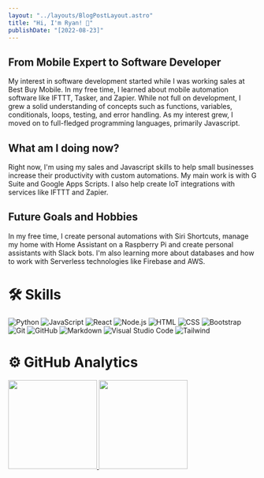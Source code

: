 ```yaml
---
layout: "../layouts/BlogPostLayout.astro"
title: "Hi, I'm Ryan! 👋"
publishDate: "[2022-08-23]"
---
```


## From Mobile Expert to Software Developer

My interest in software development started while I was working sales at Best Buy Mobile. In my free time, I learned about mobile automation software like IFTTT, Tasker, and Zapier. While not full on development, I grew a solid understanding of concepts such as functions, variables, conditionals, loops, testing, and error handling. As my interest grew, I moved on to full-fledged programming languages, primarily Javascript.

## What am I doing now?

Right now, I'm using my sales and Javascript skills to help small businesses increase their productivity with custom automations. My main work is with G Suite and Google Apps Scripts. I also help create IoT integrations with services like IFTTT and Zapier.

## Future Goals and Hobbies

In my free time, I create personal automations with Siri Shortcuts, manage my home with Home Assistant on a Raspberry Pi and create personal assistants with Slack bots. I'm also learning more about databases and how to work with Serverless technologies like Firebase and AWS.

# 🛠 Skills

![Python](https://img.shields.io/badge/-Python-000000?style=for-the-badge&logo=python)
![JavaScript](https://img.shields.io/badge/-JavaScript-000000?style=for-the-badge&logo=javascript)
![React](https://img.shields.io/badge/-React-000000?style=for-the-badge&logo=react)
![Node.js](https://img.shields.io/badge/-Node.js-000000?style=for-the-badge&logo=node.js)
![HTML](https://img.shields.io/badge/-HTML-000000?style=for-the-badge&logo=HTML5)
![CSS](https://img.shields.io/badge/-CSS-000000?style=for-the-badge&logo=CSS3&logoColor=1572B6)
![Bootstrap](https://img.shields.io/badge/-Bootstrap-000000?style=for-the-badge&logo=bootstrap&logoColor=563D7C)\
![Git](https://img.shields.io/badge/-Git-000000?style=for-the-badge&logo=git)
![GitHub](https://img.shields.io/badge/-GitHub-000000?style=for-the-badge&logo=github)
![Markdown](https://img.shields.io/badge/-Markdown-000000?style=for-the-badge&logo=markdown)
![Visual Studio Code](https://img.shields.io/badge/-Visual%20Studio%20Code-000000?style=for-the-badge&logo=visual-studio-code&logoColor=007ACC)
![Tailwind](https://img.shields.io/badge/-Tailwind_CSS-000000?style=for-the-badge&logo=tailwind-css&logoColor=#38B2AC)

# ⚙️ GitHub Analytics

<p class="">
  <a href="https://github.com/rjbaird">
    <img
      height="180em"
      src="https://github-readme-stats-eight-theta.vercel.app/api?username=rjbaird&show_icons=true&theme=dark&include_all_commits=true&count_private=true"
    />
    <img
      height="180em"
      src="https://github-readme-stats-eight-theta.vercel.app/api/top-langs/?username=rjbaird&layout=compact&exclude_lang=java+r&theme=dark"
    />
  </a>
</p>
